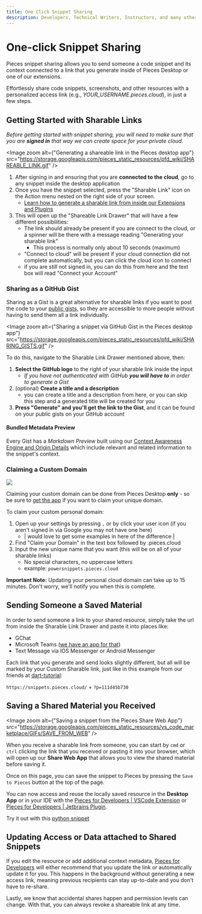 ```yaml
---
title: One Click Snippet Sharing
description: Developers, Technical Writers, Instructors, and many others in the space constantly share code snippets, error logs, configuration files, boilerplate, sample code, and other developer materials with their colleagues, readers, students, open-source maintainers, customers, and so on.
---
```


<link rel="canonical" href="https://docs.pieces.app/features/one-click-snippet-sharing" />

# One-click Snippet Sharing
Pieces snippet sharing allows you to send someone a code snippet and its context connected to a link that you generate inside of Pieces Desktop or one of our extensions.

Effortlessly share code snippets, screenshots, and other resources with a personalized access link (e.g., _YOUR_USERNAME.pieces.cloud_), in just a few steps.

## Getting Started with Sharable Links
_Before getting started with snippet sharing, you will need to make sure that you are **signed in** that way we can create space for your private cloud._

<Image zoom alt={"Generating a shareable link in the Pieces desktop app"} src="https://storage.googleapis.com/pieces_static_resources/pfd_wiki/SHAREABLE_LINK.gif" />

1. After signing in and ensuring that you are **connected to the cloud**, go to any snippet inside the desktop application
2. Once you have the snippet selected, press the "Sharable Link" icon on the Action menu nested on the right side of your screen.
    - [Learn how to generate a sharable link from inside our Extensions and Plugins](/features/one-click-snippet-sharing)
3. This will open up the "Shareable Link Drawer" that will have a few different possibilities:
    - The link should already be present if you are connect to the cloud, or a spinner will be there with a message reading "Generating your sharable link"
        - This process is normally only about 10 seconds (maximum)
    - "Connect to cloud" will be present if your cloud connection did not complete automatically, but you can click the cloud icon to connect
    - if you are _still_ not signed in, you can do this from here and the text box will read "Connect your Account"

### Sharing as a GitHub Gist
Sharing as a Gist is a great alternative for sharable links if you want to post the code to your [public gists,](/product-highlights-and-benefits/import-gists-from-github) so they are accessible to more people without having to send them all a link individually.

<Image zoom alt={"Sharing a snippet via GitHub Gist in the Pieces desktop app"} src="https://storage.googleapis.com/pieces_static_resources/pfd_wiki/SHARING_GISTS.gif" />

To do this, navigate to the Sharable Link Drawer mentioned above, then:

1. **Select the GitHub logo** to the right of your sharable link inside the input
    - _If you have not authenticated with GitHub **you will have to** in order to generate a Gist_
2. (optional) **Create a title and a description**
    - you can create a title and a description from here, or you can skip this step and a generated title will be created for you
3. **Press "Generate" and you'll get the link to the Gist**, and it can be found on your public gists on your GitHub account

#### Bundled Metadata Preview
Every Gist has a _Markdown Preview_ built using our <a target="_blank" href="{{ links.internal.context_awareness_engine.origin_details }}">Context Awareness Engine and Origin Details</a> which include relevant and related information to the snippet's context.

### Claiming a Custom Domain
<Image zoom src="https://storage.googleapis.com/pieces_static_resources/pfd_wiki/CUSTOM_SUBDOMAIN.gif" />

Claiming your custom domain can be done from Pieces Desktop **only** - so be sure to [get the app](/installtion-getting-started/what-am-i-installing) if you want to claim your unique domain.

To claim your custom personal domain:
1. Open up your settings by pressing ` , ` or by click your user icon (if you aren't signed in via Google you may not have one here)
    - | would love to get some examples in here of the difference |
2. Find "Claim your Domain" in the text box followed by .pieces.cloud
3. Input the new unique name that you want (this will be on all of your sharable links)
    - No special characters, no uppercase letters
    - example: ` powersnippets.pieces.cloud `

**Important Note:** Updating your personal cloud domain can take up to 15 minutes. Don't worry, we'll notify you when this is complete.

## Sending Someone a Saved Material
In order to send someone a link to your shared resource, simply take the url from inside the Sharable Link Drawer and paste it into places like:
- GChat
- Microsoft Teams ([we have an app for that](/extensions-plugins/teams))
- Text Message via IOS Messenger or Android Messenger

Each link that you generate and send looks slightly different, but all will be marked by your Custom Sharable link, just like in this example from our friends at [dart-tutorial](https://dart-tutorial.com):

`https://snippets.pieces.cloud/` + `?p=111d45b730`

## Saving a Shared Material you Received
<Image zoom alt={"Saving a snippet from the Pieces Share Web App"} src="https://storage.googleapis.com/pieces_static_resources/vs_code_marketplace/GIFs/SAVE_FROM_WEB" />

When you receive a sharable link from someone, you can start by ` cmd ` or ` ctrl ` clicking the link that you received or pasting it into your browser, which will open up our **Share Web App** that allows you to view the shared material before saving it.

Once on this page, you can save the snippet to Pieces by pressing the ` Save to Pieces ` button at the top of the page.

You can now access and reuse the locally saved resource in the **Desktop App** or in your IDE with the <a target="_blank" href="{{ links.extensions.vscode }}">Pieces for Developers | VSCode Extension</a> or <a target="_blank" href="{{ links.extensions.jetbrains }}">Pieces for Developers | Jetbrains Plugin</a>.

Try it out with this [python snippet](https://python.pieces.cloud/?p=8711459369)

## Updating Access or Data attached to Shared Snippets
If you edit the resource or add additional context metadata, <a target="_blank" href="https://docs.pieces.app/overview">Pieces for Developers</a> will either recommend that you update the link or automatically update it for you. This happens in the background without generating a new access link, meaning previous recipients can stay up-to-date and you don't have to re-share.

Lastly, we know that accidental shares happen and permission levels can change. With that, you can always revoke a shareable link at any time.




